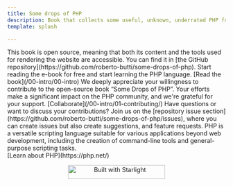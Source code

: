 ```yaml
---
title: Some drops of PHP
description: Book that collects some useful, unknown, underrated PHP functions or stuff discovered, used, and learned during PHP daily use.
template: splash

---
```



<Hero />
<CardGrid >
  <Card title="Open Source" icon="open-book">
    This book is open source, meaning that both its content and the tools used for rendering the website are accessible. You can find it in [the GitHub repository](https://github.com/roberto-butti/some-drops-of-php).
  </Card>
  <Card title="Learn PHP functions" icon="rocket">
    Start reading the e-book for free and start learning the PHP language.
    [Read the book](/00-intro/00-intro)
  </Card>
  <Card title="Collaborate" icon="document">
    We deeply appreciate your willingness to contribute to the open-source book “Some Drops of PHP”. Your efforts make a significant impact on the PHP community, and we're grateful for your support.
    [Collaborate](/00-intro/01-contributing/)
  </Card>
  <Card title="Join the Conversation" icon="puzzle">
    Have questions or want to discuss your contributions? Join us on the [repository issue section](https://github.com/roberto-butti/some-drops-of-php/issues), where you can create issues but also create suggestions, and feature requests.
  </Card>
</CardGrid>

<AboutBlock title="This book is about PHP">
PHP is a versatile scripting language suitable for various applications beyond web development, including the creation of command-line tools and general-purpose scripting tasks.
<br/>
[Learn about PHP](https://php.net/)

</AboutBlock>

<p align="center">
<a href="https://starlight.astro.build"><img src="https://astro.badg.es/v2/built-with-starlight/small.svg" alt="Built with Starlight" width="224" height="32" /></a>
</p>
